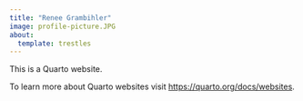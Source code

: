 ```yaml
---
title: "Renee Grambihler"
image: profile-picture.JPG
about:
  template: trestles
---
```


This is a Quarto website.

To learn more about Quarto websites visit <https://quarto.org/docs/websites>.
